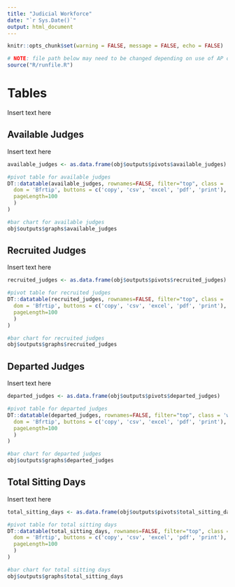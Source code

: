 ```yaml
---
title: "Judicial Workforce"
date: "`r Sys.Date()`"
output: html_document
---
```


```r
knitr::opts_chunk$set(warning = FALSE, message = FALSE, echo = FALSE)

# NOTE: file path below may need to be changed depending on use of AP or local R
source("R/runfile.R")
```

# Tables {.tabset .tabset-pills}

Insert text here

## Available Judges 

Insert text here

```r
available_judges <- as.data.frame(obj$outputs$pivots$available_judges)

#pivot table for available judges
DT::datatable(available_judges, rownames=FALSE, filter="top", class = 'white-space:nowrap', extensions = 'Buttons', options = list(
  dom = 'Bfrtip', buttons = c('copy', 'csv', 'excel', 'pdf', 'print'),
  pageLength=100
  )
)

#bar chart for available judges
obj$outputs$graphs$available_judges

```


## Recruited Judges 


Insert text here

```r
recruited_judges <- as.data.frame(obj$outputs$pivots$recruited_judges)

#pivot table for recruited judges
DT::datatable(recruited_judges, rownames=FALSE, filter="top", class = 'white-space:nowrap',extensions = 'Buttons', options = list(
  dom = 'Bfrtip', buttons = c('copy', 'csv', 'excel', 'pdf', 'print'),
  pageLength=100
  )
)

#bar chart for recruited judges
obj$outputs$graphs$recruited_judges

```

## Departed Judges


Insert text here

```r
departed_judges <- as.data.frame(obj$outputs$pivots$departed_judges)

#pivot table for departed judges
DT::datatable(departed_judges, rownames=FALSE, filter="top", class = 'white-space:nowrap',extensions = 'Buttons', options = list(
  dom = 'Bfrtip', buttons = c('copy', 'csv', 'excel', 'pdf', 'print'),
  pageLength=100
  )
)

#bar chart for departed judges
obj$outputs$graphs$departed_judges

```

## Total Sitting Days


Insert text here

```r
total_sitting_days <- as.data.frame(obj$outputs$pivots$total_sitting_days)

#pivot table for total sitting days
DT::datatable(total_sitting_days, rownames=FALSE, filter="top", class = 'white-space:nowrap',extensions = 'Buttons', options = list(
  dom = 'Bfrtip', buttons = c('copy', 'csv', 'excel', 'pdf', 'print'),
  pageLength=100
  )
)

#bar chart for total sitting days
obj$outputs$graphs$total_sitting_days

```
